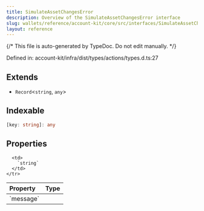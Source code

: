 ```yaml
---
title: SimulateAssetChangesError
description: Overview of the SimulateAssetChangesError interface
slug: wallets/reference/account-kit/core/src/interfaces/SimulateAssetChangesError
layout: reference
---
```


{/* This file is auto-generated by TypeDoc. Do not edit manually. */}

Defined in: account-kit/infra/dist/types/actions/types.d.ts:27

## Extends

- `Record`\<`string`, `any`>

## Indexable

```ts
[key: string]: any
```

## Properties

<table>
  <thead>
    <tr>
      <th align="left">Property</th>
      <th align="left">Type</th>
    </tr>
  </thead>

  <tbody>
    <tr>
      <td>
        <a id="message" /> `message`
      </td>

      <td>
        `string`
      </td>
    </tr>

  </tbody>
</table>
